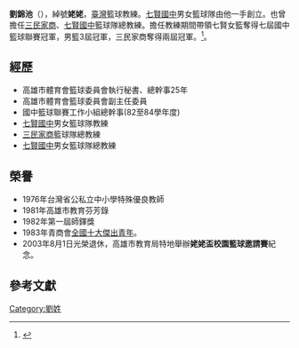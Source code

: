 '''劉錦池'''（{{bd|1943年|2月28日|||catidx=劉}}），綽號'''姥姥'''，[[臺灣|臺灣]]籃球教練。[[七賢國中|七賢國中]]男女籃球隊由他一手創立。也曾擔任[[三民家商|三民家商]]、[[七賢國中|七賢國中]]籃球隊總教練。擔任教練期間帶領七賢女籃奪得七屆國中籃球聯賽冠軍，男籃3屆冠軍，三民家商奪得兩屆冠軍。<ref>{{Cite web |url=http://history.n.yam.com/cna/sports/201110/20111017610484.html |title=姥姥闖籃壇 門外漢變金牌教頭 |accessdate=2014-03-18 |archive-date=2014-03-18 |archive-url=https://web.archive.org/web/20140318063231/http://history.n.yam.com/cna/sports/201110/20111017610484.html |dead-url=no }}</ref>。


==經歷==
*高雄市體育會籃球委員會執行秘書、總幹事25年
*高雄市體育會籃球委員會副主任委員
*國中籃球聯賽工作小組總幹事(82至84學年度)
*[[七賢國中|七賢國中]]男女籃球隊教練
*[[三民家商|三民家商]]籃球隊總教練
*[[七賢國中|七賢國中]]男女籃球隊總教練

==榮譽==
*1976年台灣省公私立中小學特殊優良教師
*1981年高雄市教育芬芳錄
*1982年第一屆師鐸獎
*1983年青商會[[中華民國十大傑出青年|全國十大傑出青年]]。
*2003年8月1日光榮退休，高雄市教育局特地舉辦'''姥姥盃校園籃球邀請賽'''紀念。




==參考文獻==
<div class="references-small">
<references />
</div>





[[Category:劉姓|Category:劉姓]]